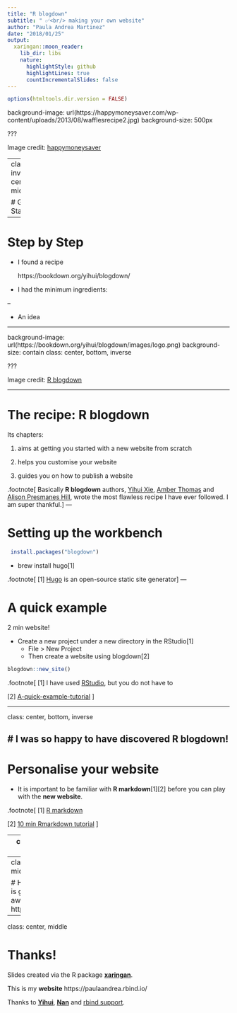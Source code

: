 ```yaml
---
title: "R blogdown"
subtitle: " ✅<br/> making your own website"
author: "Paula Andrea Martinez"
date: "2018/01/25"
output:
  xaringan::moon_reader:
    lib_dir: libs
    nature:
      highlightStyle: github
      highlightLines: true
      countIncrementalSlides: false
---
```


```r
options(htmltools.dir.version = FALSE)
```

background-image: url(https://happymoneysaver.com/wp-content/uploads/2013/08/wafflesrecipe2.jpg)
background-size: 500px

???

Image credit: [happymoneysaver](https://happymoneysaver.com)

---
class: inverse, center, middle

# Get Started

---

# Step by Step

- I found a recipe

  https://bookdown.org/yihui/blogdown/ 



- I had the minimum ingredients:

--

  - An idea
  
---

background-image: url(https://bookdown.org/yihui/blogdown/images/logo.png)
background-size: contain
class: center, bottom, inverse

???

Image credit: [R blogdown](https://github.com/rstudio/blogdown/blob/6e4485e6e233f820396285bac32d6c519b80381c/README.md)

---

# The recipe: R blogdown

Its chapters:

1. aims at getting you started with a new website from scratch

1. helps you customise your website

1. guides you on how to publish a website

.footnote[
Basically **R blogdown** authors, [Yihui Xie](https://yihui.name), [Amber Thomas](https://amber.rbind.io) and [Alison Presmanes Hill](https://alison.rbind.io), wrote the most flawless recipe I have ever followed. 
I am super thankful.
]
---

# Setting up the workbench

```r
 install.packages("blogdown")
``` 

- brew install hugo[1]

.footnote[
[1] [Hugo](https://gohugo.io/getting-started/quick-start/) is an open-source static site generator
] 
---

# A quick example

2 min website! 


- Create a new project under a new directory in the RStudio[1]
  - File > New Project
  - Then create a website using blogdown[2]
  
```r
blogdown::new_site()
```

.footnote[
[1] I have used [RStudio](https://www.rstudio.com/products/rstudio/), but you do not have to

[2] [A-quick-example-tutorial](https://bookdown.org/yihui/blogdown/a-quick-example.html)
]

---

class: center, bottom, inverse

# I was so happy to have discovered R blogdown!
---

# Personalise your website

- It is important to be familiar with **R markdown**[1][2] before you can play with the **new website**.

.footnote[
[1] [R markdown](https://bookdown.org/yihui/blogdown/r-markdown.html)

[2] [10 min Rmarkdown tutorial](https://www.markdowntutorial.com/)
]

---
class: center, middle

# Cool resources

- HUGO themes https://themes.gohugo.io/ (Framework / Templates)

- https://www.netlify.com/ to publish your website (+ for having a github)

---
class: center, middle

# Hold on. This is going to be awesome.
https://rbind.org/

---

class: center, middle

# Thanks!

Slides created via the R package [**xaringan**](https://github.com/yihui/xaringan).

This is my **website** https://paulaandrea.rbind.io/

Thanks to [**Yihui**](http://yihui.name), [**Nan**](https://github.com/road2stat) and [rbind support](https://github.com/rbind/support).
